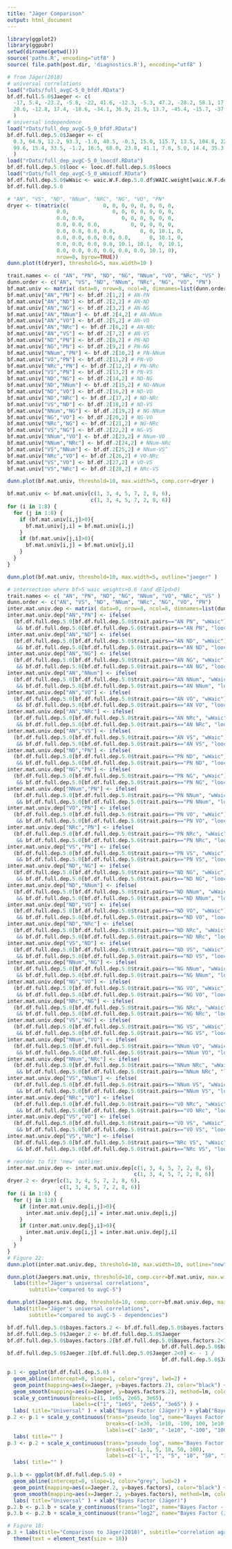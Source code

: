 ```yaml
---
title: "Jäger Comparison"
output: html_document
---
```


```r
library(ggplot2)
library(ggpubr)
setwd(dirname(getwd()))
source('paths.R', encoding="utf8" )
source( file.path(post.dir, 'diagnostics.R'), encoding="utf8" )
```

```r
# from Jäger(2018)
# universal correlations
load("rDats/full_avgC-5_0_bfdf.RData")
bf.df.full.5.0$Jaeger <- c(
  -17, 5.4, -23.2, -5.8, -22, 41.6, -12.3, -5.3, 47.2, -28.2, 58.1, 17.7, 23.6, -5.7, 
  20.6, -12.8, 17.4, -18.6, -34.1, 36.9, 21.9, 13.7, -45.4, -15.7, -37.6, 18.1, 12.1, 14.5
  )
# universal independence
load("rDats/full_dep_avgC-5_0_bfdf.RData")
bf.df.full.dep.5.0$Jaeger <- c(
  0.3, 64.9, 12.2, 93.3, -1.0, 48.5, -0.3, 15.0, 115.7, 13.5, 104.8, 22.6, 31.3, 23.5, 
  99.6, 15.4, 33.5, -1.2, 16.5, 68.0, 23.8, 41.1, 7.6, 5.0, 14.4, 35.3, 38.2, 6.8
  )
load("rDats/full_dep_avgC-5_0_loocdf.RData")
bf.df.full.dep.5.0$looc <- looc.df.full.dep.5.0$loocs
load("rDats/full_dep_avgC-5_0_wWaicdf.RData")
bf.df.full.dep.5.0$wWaic <- waic.W.F.dep.5.0.df$WAIC.weight[waic.W.F.dep.5.0.df$model=="dependent"]
bf.df.full.dep.5.0
```

```r
# "AN", "VS", "ND", "NNum", "NRC", "NG", "VO", "PN"
dryer <- t(matrix(c(           0, 0, 0, 0, 0, 0, 0, 0,
                0.0,              0, 0, 0, 0, 0, 0, 0,
                0.0, 0.0,            0, 0, 0, 0, 0, 0,
                0.0, 0.0, 0.0,          0, 0, 0, 0, 0,
                0.0, 0.0, 0.0, 0.0,        0, 0, 10.1, 0,
                0.0, 0.0, 0.0, 0.0, 0.0,      0, 10.1, 0,
                0.0, 0.0, 0.0, 0.0, 10.1, 10.1,  0, 10.1,
                0.0, 0.0, 0.0, 0.0, 0.0, 0.0, 10.1, 0), 
                nrow=8, byrow=TRUE))
dunn.plot(t(dryer), threshold=5, max.width=10 )
```


```r
trait.names <- c( "AN", "PN", "ND", "NG", "NNum", "VO", "NRc", "VS" )
dunn.order <- c("AN", "VS", "ND", "NNum", "NRc", "NG", "VO", "PN")
bf.mat.univ <- matrix( data=0, nrow=8, ncol=8, dimnames=list(dunn.order, dunn.order) )
bf.mat.univ["AN","PN"] <- bf.df.2[1,2] # AN-PN
bf.mat.univ["AN","ND"] <- bf.df.2[2,2] # AN-ND
bf.mat.univ["AN","NG"] <- bf.df.2[3,2] # AN-NG
bf.mat.univ["AN","NNum"] <- bf.df.2[4,2] # AN-NNum
bf.mat.univ["AN","VO"] <- bf.df.2[5,2] # AN-VO
bf.mat.univ["AN","NRc"] <- bf.df.2[6,2] # AN-NRc
bf.mat.univ["AN","VS"] <- bf.df.2[7,2] # AN-VS
bf.mat.univ["ND","PN"] <- bf.df.2[8,2] # PN-ND
bf.mat.univ["NG","PN"] <- bf.df.2[9,2] # PN-NG
bf.mat.univ["NNum","PN"] <- bf.df.2[10,2] # PN-NNum
bf.mat.univ["VO","PN"] <- bf.df.2[11,2] # PN-VO
bf.mat.univ["NRc","PN"] <- bf.df.2[12,2] # PN-NRc
bf.mat.univ["VS","PN"] <- bf.df.2[13,2] # PN-VS
bf.mat.univ["ND","NG"] <- bf.df.2[14,2] # ND-NG
bf.mat.univ["ND","NNum"] <- bf.df.2[15,2] # ND-NNum
bf.mat.univ["ND","VO"] <- bf.df.2[16,2] # ND-VO
bf.mat.univ["ND","NRc"] <- bf.df.2[17,2] # ND-NRc
bf.mat.univ["VS","ND"] <- bf.df.2[18,2] # ND-VS
bf.mat.univ["NNum","NG"] <- bf.df.2[19,2] # NG-NNum
bf.mat.univ["NG","VO"] <- bf.df.2[20,2] # NG-VO
bf.mat.univ["NRc","NG"] <- bf.df.2[21,2] # NG-NRc
bf.mat.univ["VS","NG"] <- bf.df.2[22,2] # NG-VS
bf.mat.univ["NNum","VO"] <- bf.df.2[23,2] # NNum-VO
bf.mat.univ["NNum","NRc"] <- bf.df.2[24,2] # NNum-NRc
bf.mat.univ["VS","NNum"] <- bf.df.2[25,2] # NNum-VS^
bf.mat.univ["NRc","VO"] <- bf.df.2[26,2] # VO-NRc
bf.mat.univ["VS","VO"] <- bf.df.2[27,2] # VO-VS
bf.mat.univ["VS","NRc"] <- bf.df.2[28,2] # NRc-VS

dunn.plot(bf.mat.univ, threshold=10, max.width=5, comp.corr=dryer )

bf.mat.univ <- bf.mat.univ[c(1, 3, 4, 5, 7, 2, 8, 6),
                           c(1, 3, 4, 5, 7, 2, 8, 6)]
for (i in 1:8) {
  for (j in 1:8) {
    if (bf.mat.univ[i,j]>0){
      bf.mat.univ[j,i] = bf.mat.univ[i,j]
    }
    if (bf.mat.univ[j,i]>0){
      bf.mat.univ[i,j] = bf.mat.univ[j,i]
    }
  }
}

dunn.plot(bf.mat.univ, threshold=10, max.width=5, outline="jaeger" )
```

```r
# intersection where bf>5 waic weights>0.6 (and dElpd>0)
trait.names <- c( "AN", "PN", "ND", "NG", "NNum", "VO", "NRc", "VS" )
dunn.order <- c("AN", "VS", "ND", "NNum", "NRc", "NG", "VO", "PN")
inter.mat.univ.dep <- matrix( data=0, nrow=8, ncol=8, dimnames=list(dunn.order, dunn.order) )
inter.mat.univ.dep["AN","PN"] <- ifelse(
  (bf.df.full.dep.5.0[bf.df.full.dep.5.0$trait.pairs=="AN PN", "wWaic"]>0.6
   && bf.df.full.dep.5.0[bf.df.full.dep.5.0$trait.pairs=="AN PN", "looc"]>0), bf.df.full.dep.5.0[1,2], 0) # AN-PN
inter.mat.univ.dep["AN","ND"] <- ifelse(
  (bf.df.full.dep.5.0[bf.df.full.dep.5.0$trait.pairs=="AN ND", "wWaic"]>0.6
   && bf.df.full.dep.5.0[bf.df.full.dep.5.0$trait.pairs=="AN ND", "looc"]>0), bf.df.full.dep.5.0[2,2], 0) # AN-ND
inter.mat.univ.dep["AN","NG"] <- ifelse(
  (bf.df.full.dep.5.0[bf.df.full.dep.5.0$trait.pairs=="AN NG", "wWaic"]>0.6
   && bf.df.full.dep.5.0[bf.df.full.dep.5.0$trait.pairs=="AN NG", "looc"]>0), bf.df.full.dep.5.0[3,2], 0) # AN-NG
inter.mat.univ.dep["AN","NNum"] <- ifelse(
  (bf.df.full.dep.5.0[bf.df.full.dep.5.0$trait.pairs=="AN NNum", "wWaic"]>0.6
   && bf.df.full.dep.5.0[bf.df.full.dep.5.0$trait.pairs=="AN NNum", "looc"]>0), bf.df.full.dep.5.0[4,2], 0) # AN-NNum
inter.mat.univ.dep["AN","VO"] <- ifelse(
  (bf.df.full.dep.5.0[bf.df.full.dep.5.0$trait.pairs=="AN VO", "wWaic"]>0.6
   && bf.df.full.dep.5.0[bf.df.full.dep.5.0$trait.pairs=="AN VO", "looc"]>0), bf.df.full.dep.5.0[5,2], 0) # AN-VO
inter.mat.univ.dep["AN","NRc"] <- ifelse(
  (bf.df.full.dep.5.0[bf.df.full.dep.5.0$trait.pairs=="AN NRc", "wWaic"]>0.6
   && bf.df.full.dep.5.0[bf.df.full.dep.5.0$trait.pairs=="AN NRc", "looc"]>0), bf.df.full.dep.5.0[6,2], 0) # AN-NRc
inter.mat.univ.dep["AN","VS"] <- ifelse(
  (bf.df.full.dep.5.0[bf.df.full.dep.5.0$trait.pairs=="AN VS", "wWaic"]>0.6
   && bf.df.full.dep.5.0[bf.df.full.dep.5.0$trait.pairs=="AN VS", "looc"]>0), bf.df.full.dep.5.0[7,2], 0) # AN-VS
inter.mat.univ.dep["ND","PN"] <- ifelse(
  (bf.df.full.dep.5.0[bf.df.full.dep.5.0$trait.pairs=="PN ND", "wWaic"]>0.6
   && bf.df.full.dep.5.0[bf.df.full.dep.5.0$trait.pairs=="PN ND", "looc"]>0), bf.df.full.dep.5.0[8,2], 0) # PN-ND
inter.mat.univ.dep["NG","PN"] <- ifelse(
  (bf.df.full.dep.5.0[bf.df.full.dep.5.0$trait.pairs=="PN NG", "wWaic"]>0.6
   && bf.df.full.dep.5.0[bf.df.full.dep.5.0$trait.pairs=="PN NG", "looc"]>0), bf.df.full.dep.5.0[9,2], 0) # PN-NG
inter.mat.univ.dep["NNum","PN"] <- ifelse(
  (bf.df.full.dep.5.0[bf.df.full.dep.5.0$trait.pairs=="PN NNum", "wWaic"]>0.6
   && bf.df.full.dep.5.0[bf.df.full.dep.5.0$trait.pairs=="PN NNum", "looc"]>0), bf.df.full.dep.5.0[10,2], 0) # PN-NNum
inter.mat.univ.dep["VO","PN"] <- ifelse(
  (bf.df.full.dep.5.0[bf.df.full.dep.5.0$trait.pairs=="PN VO", "wWaic"]>0.6
   && bf.df.full.dep.5.0[bf.df.full.dep.5.0$trait.pairs=="PN VO", "looc"]>0), bf.df.full.dep.5.0[11,2], 0) # PN-VO
inter.mat.univ.dep["NRc","PN"] <- ifelse(
  (bf.df.full.dep.5.0[bf.df.full.dep.5.0$trait.pairs=="PN NRc", "wWaic"]>0.6
   && bf.df.full.dep.5.0[bf.df.full.dep.5.0$trait.pairs=="PN NRc", "looc"]>0), bf.df.full.dep.5.0[12,2], 0) # PN-NRc
inter.mat.univ.dep["VS","PN"] <- ifelse(
  (bf.df.full.dep.5.0[bf.df.full.dep.5.0$trait.pairs=="PN VS", "wWaic"]>0.6
   && bf.df.full.dep.5.0[bf.df.full.dep.5.0$trait.pairs=="PN VS", "looc"]>0), bf.df.full.dep.5.0[13,2], 0) # PN-VS
inter.mat.univ.dep["ND","NG"] <- ifelse(
  (bf.df.full.dep.5.0[bf.df.full.dep.5.0$trait.pairs=="ND NG", "wWaic"]>0.6
   && bf.df.full.dep.5.0[bf.df.full.dep.5.0$trait.pairs=="ND NG", "looc"]>0), bf.df.full.dep.5.0[14,2], 0) # ND-NG
inter.mat.univ.dep["ND","NNum"] <- ifelse(
  (bf.df.full.dep.5.0[bf.df.full.dep.5.0$trait.pairs=="ND NNum", "wWaic"]>0.6
   && bf.df.full.dep.5.0[bf.df.full.dep.5.0$trait.pairs=="ND NNum", "looc"]>0), bf.df.full.dep.5.0[15,2], 0) # ND-NNum
inter.mat.univ.dep["ND","VO"] <- ifelse(
  (bf.df.full.dep.5.0[bf.df.full.dep.5.0$trait.pairs=="ND VO", "wWaic"]>0.6
   && bf.df.full.dep.5.0[bf.df.full.dep.5.0$trait.pairs=="ND VO", "looc"]>0), bf.df.full.dep.5.0[16,2], 0) # ND-VO
inter.mat.univ.dep["ND","NRc"] <- ifelse(
  (bf.df.full.dep.5.0[bf.df.full.dep.5.0$trait.pairs=="ND NRc", "wWaic"]>0.6
   && bf.df.full.dep.5.0[bf.df.full.dep.5.0$trait.pairs=="ND NRc", "looc"]>0), bf.df.full.dep.5.0[17,2], 0) # ND-NRc
inter.mat.univ.dep["VS","ND"] <- ifelse(
  (bf.df.full.dep.5.0[bf.df.full.dep.5.0$trait.pairs=="ND VS", "wWaic"]>0.6
   && bf.df.full.dep.5.0[bf.df.full.dep.5.0$trait.pairs=="ND VS", "looc"]>0), bf.df.full.dep.5.0[18,2], 0) # ND-VS
inter.mat.univ.dep["NNum","NG"] <- ifelse(
  (bf.df.full.dep.5.0[bf.df.full.dep.5.0$trait.pairs=="NG NNum", "wWaic"]>0.6
   && bf.df.full.dep.5.0[bf.df.full.dep.5.0$trait.pairs=="NG NNum", "looc"]>0), bf.df.full.dep.5.0[19,2], 0) # NG-NNum
inter.mat.univ.dep["NG","VO"] <- ifelse(
  (bf.df.full.dep.5.0[bf.df.full.dep.5.0$trait.pairs=="NG VO", "wWaic"]>0.6
   && bf.df.full.dep.5.0[bf.df.full.dep.5.0$trait.pairs=="NG VO", "looc"]>0), bf.df.full.dep.5.0[20,2], 0) # NG-VO
inter.mat.univ.dep["NRc","NG"] <- ifelse(
  (bf.df.full.dep.5.0[bf.df.full.dep.5.0$trait.pairs=="NG NRc", "wWaic"]>0.6
   && bf.df.full.dep.5.0[bf.df.full.dep.5.0$trait.pairs=="NG NRc", "looc"]>0), bf.df.full.dep.5.0[21,2], 0) # NG-NRc
inter.mat.univ.dep["VS","NG"] <- ifelse(
  (bf.df.full.dep.5.0[bf.df.full.dep.5.0$trait.pairs=="NG VS", "wWaic"]>0.6
   && bf.df.full.dep.5.0[bf.df.full.dep.5.0$trait.pairs=="NG VS", "looc"]>0), bf.df.full.dep.5.0[22,2], 0) # NG-VS
inter.mat.univ.dep["NNum","VO"] <- ifelse(
  (bf.df.full.dep.5.0[bf.df.full.dep.5.0$trait.pairs=="NNum VO", "wWaic"]>0.6
   && bf.df.full.dep.5.0[bf.df.full.dep.5.0$trait.pairs=="NNum VO", "looc"]>0), bf.df.full.dep.5.0[23,2], 0) # NNum-VO
inter.mat.univ.dep["NNum","NRc"] <- ifelse(
  (bf.df.full.dep.5.0[bf.df.full.dep.5.0$trait.pairs=="NNum NRc", "wWaic"]>0.6
   && bf.df.full.dep.5.0[bf.df.full.dep.5.0$trait.pairs=="NNum NRc", "looc"]>0), bf.df.full.dep.5.0[24,2], 0) # NNum-NRc
inter.mat.univ.dep["VS","NNum"] <- ifelse(
  (bf.df.full.dep.5.0[bf.df.full.dep.5.0$trait.pairs=="NNum VS", "wWaic"]>0.6
   && bf.df.full.dep.5.0[bf.df.full.dep.5.0$trait.pairs=="NNum VS", "looc"]>0), bf.df.full.dep.5.0[25,2], 0) # NNum-VS
inter.mat.univ.dep["NRc","VO"] <- ifelse(
  (bf.df.full.dep.5.0[bf.df.full.dep.5.0$trait.pairs=="VO NRc", "wWaic"]>0.6
   && bf.df.full.dep.5.0[bf.df.full.dep.5.0$trait.pairs=="VO NRc", "looc"]>0), bf.df.full.dep.5.0[26,2], 0) # VO-NRc
inter.mat.univ.dep["VS","VO"] <- ifelse(
  (bf.df.full.dep.5.0[bf.df.full.dep.5.0$trait.pairs=="VO VS", "wWaic"]>0.6
   && bf.df.full.dep.5.0[bf.df.full.dep.5.0$trait.pairs=="VO VS", "looc"]>0), bf.df.full.dep.5.0[27,2], 0) # VO-VS
inter.mat.univ.dep["VS","NRc"] <- ifelse(
  (bf.df.full.dep.5.0[bf.df.full.dep.5.0$trait.pairs=="NRc VS", "wWaic"]>0.6
   && bf.df.full.dep.5.0[bf.df.full.dep.5.0$trait.pairs=="NRc VS", "looc"]>0), bf.df.full.dep.5.0[28,2], 0) # NRc-VS

# reorder to fit 'new' outline:
inter.mat.univ.dep <- inter.mat.univ.dep[c(1, 3, 4, 5, 7, 2, 8, 6),
                                         c(1, 3, 4, 5, 7, 2, 8, 6)]
dryer.2 <- dryer[c(1, 3, 4, 5, 7, 2, 8, 6),
                 c(1, 3, 4, 5, 7, 2, 8, 6)]
for (i in 1:8) {
  for (j in 1:8) {
    if (inter.mat.univ.dep[i,j]>0){
      inter.mat.univ.dep[j,i] = inter.mat.univ.dep[i,j]
    }
    if (inter.mat.univ.dep[j,i]>0){
      inter.mat.univ.dep[i,j] = inter.mat.univ.dep[j,i]
    }
  }
}
# Figure 22:
dunn.plot(inter.mat.univ.dep, threshold=10, max.width=10, outline="new", comp.corr=dryer.2 )
```

```r
dunn.plot(Jaegers.mat.univ, threshold=10, comp.corr=bf.mat.univ, max.width=5, outline="jaeger", fit.colour="green1" ) + 
  labs(title="Jäger's universal correlations",
       subtitle="compared to avgC-5")

dunn.plot(Jaegers.mat.dep, threshold=10, comp.corr=bf.mat.univ.dep, max.width=5, outline="jaeger", fit.colour="green1" ) + 
  labs(title="Jäger's universal correlations",
       subtitle="compared to avgC-5 - dependencies")
```

```r
bf.df.full.dep.5.0$bayes.factors.2 <- bf.df.full.dep.5.0$bayes.factors
bf.df.full.dep.5.0$Jaeger.2 <- bf.df.full.dep.5.0$Jaeger
bf.df.full.dep.5.0$bayes.factors.2[bf.df.full.dep.5.0$bayes.factors.2<1] <- - 1 /
                                                  bf.df.full.dep.5.0$bayes.factors.2[bf.df.full.dep.5.0$bayes.factors.2<1]
bf.df.full.dep.5.0$Jaeger.2[bf.df.full.dep.5.0$Jaeger.2<0] <- - 1 /
                                                  bf.df.full.dep.5.0$Jaeger.2[bf.df.full.dep.5.0$Jaeger.2<0]

p.1 <- ggplot(bf.df.full.dep.5.0) + 
  geom_abline(intercept=0, slope=1, color="grey", lwd=2) + 
  geom_point(mapping=aes(x=Jaeger, y=bayes.factors.2), color="black") +
  geom_smooth(mapping=aes(x=Jaeger, y=bayes.factors.2), method=lm, color="black", se=FALSE) + 
  scale_y_continuous(breaks=c(1, 1e65, 2e65, 3e65), 
                     labels=c("1", "1e65", "2e65", "3e65") ) +
  labs( title="Universal" ) + xlab("Bayes Factor (Jäger)") + ylab("Bayes Factor")
p.2 <- p.1 + scale_y_continuous(trans="pseudo_log", name="Bayes Factor - pseudo_log", 
                                breaks=c(-1e30, -1e10, -100, 100, 1e10, 1e30, 3e65), 
                                labels=c("-1e30", "-1e10", "-100", "100", "1e10", "1e30", "3e65")) + 
  labs( title="" )
p.3 <- p.2 + scale_x_continuous(trans="pseudo_log", name="Bayes Factor (Jäger) - pseudo_log", 
                                breaks=c(-1, 1, 5, 10, 50, 100), 
                                labels=c("-1", "1", "5", "10", "50", "100")) + 
  labs( title="" )

p.1.b <- ggplot(bf.df.full.dep.5.0) + 
  geom_abline(intercept=0, slope=1, color="grey", lwd=2) + 
  geom_point(mapping=aes(x=Jaeger.2, y=bayes.factors), color="black") +
  geom_smooth(mapping=aes(x=Jaeger.2, y=bayes.factors), method=lm, color="black", se=FALSE) + 
  labs( title="Universal" ) + xlab("Bayes Factor (Jäger)")
p.2.b <- p.1.b + scale_y_continuous(trans="log2", name="Bayes Factor - log2")
p.3.b <- p.2.b + scale_x_continuous(trans="log2", name="Bayes Factor (Jäger) - log2")
```
```r
# Figure 18:
p.3 + labs(title="Comparison to Jäger(2018)", subtitle="correlation against independence" ) +
  theme(text = element_text(size = 18))
```






